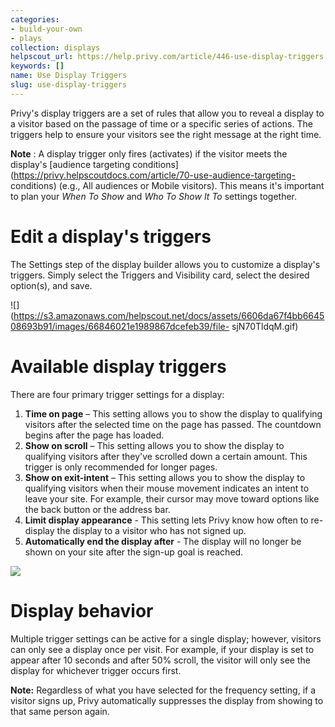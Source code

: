 ```yaml
---
categories:
- build-your-own
- plays
collection: displays
helpscout_url: https://help.privy.com/article/446-use-display-triggers
keywords: []
name: Use Display Triggers
slug: use-display-triggers
---
```

Privy's display triggers are a set of rules that allow you to reveal a display
to a visitor based on the passage of time or a specific series of actions. The
triggers help to ensure your visitors see the right message at the right time.

**Note** : A display trigger only fires (activates) if the visitor meets the
display's [audience targeting
conditions](https://privy.helpscoutdocs.com/article/70-use-audience-targeting-
conditions) (e.g., All audiences or Mobile visitors). This means it's
important to plan your _When To Show_ and _Who To Show It To_ settings
together.

# Edit a display's triggers

The Settings step of the display builder allows you to customize a display's
triggers. Simply select the Triggers and Visibility card, select the desired
option(s), and save.

![](https://s3.amazonaws.com/helpscout.net/docs/assets/6606da67f4bb664508693b91/images/66846021e1989867dcefeb39/file-
sjN70TldqM.gif)

# Available display triggers

There are four primary trigger settings for a display:

  1. **Time on page** – This setting allows you to show the display to qualifying visitors after the selected time on the page has passed. The countdown begins after the page has loaded. 
  2. **Show on scroll** – This setting allows you to show the display to qualifying visitors after they've scrolled down a certain amount. This trigger is only recommended for longer pages. 
  3. **Show on exit-intent** – This setting allows you to show the display to qualifying visitors when their mouse movement indicates an intent to leave your site. For example, their cursor may move toward options like the back button or the address bar. 
  4. **Limit display appearance** \- This setting lets Privy know how often to re-display the display to a visitor who has not signed up.
  5. **Automatically end the display after** \- The display will no longer be shown on your site after the sign-up goal is reached. 

![](https://s3.amazonaws.com/helpscout.net/docs/assets/6606da67f4bb664508693b91/images/6684620d1f3fa9421e288b1f/file-j0XSsAsOOq.png)

# Display behavior

Multiple trigger settings can be active for a single display; however,
visitors can only see a display once per visit. For example, if your display
is set to appear after 10 seconds and after 50% scroll, the visitor will only
see the display for whichever trigger occurs first.

**Note:** Regardless of what you have selected for the frequency setting, if a
visitor signs up, Privy automatically suppresses the display from showing to
that same person again.

